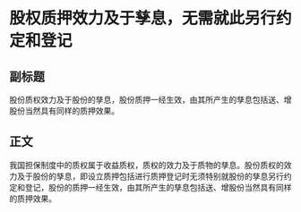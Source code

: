 # 股权质押效力及于孳息，无需就此另行约定和登记
## 副标题
股份质权效力及于股份的孳息，股份质押一经生效，由其所产生的孳息包括送、增股份当然具有同样的质押效果。
## 正文
我国担保制度中的质权属于收益质权，质权的效力及于质物的孳息。股份质权的效力及于股份的孳息，即设立质押包括进行质押登记时无须特别就股份的孳息另行约定和登记，股份的质押一经生效，由其所产生的孳息包括送、增股份当然具有同样的质押效果。